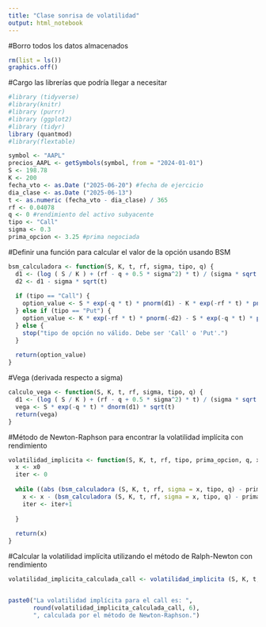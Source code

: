 ---
title: "Clase sonrisa de volatilidad"
output: html_notebook
---

#Borro todos los datos almacenados

```{r}
rm(list = ls())
graphics.off()
```

#Cargo las librerías que podría llegar a necesitar

```{r}
#library (tidyverse)
#library(knitr)
#library (purrr)
#library (ggplot2)
#library (tidyr)
library (quantmod)
#library(flextable)
```

```{r}
symbol <- "AAPL"
precios_AAPL <- getSymbols(symbol, from = "2024-01-01")
S <- 198.78
K <- 200
fecha_vto <- as.Date ("2025-06-20") #fecha de ejercicio
dia_clase <- as.Date ("2025-06-13")
t <- as.numeric (fecha_vto - dia_clase) / 365
rf <- 0.04078
q <- 0 #rendimiento del activo subyacente
tipo <- "Call"
sigma <- 0.3
prima_opcion <- 3.25 #prima negociada

```

#Definir una función para calcular el valor de la opción usando BSM

```{r}
bsm_calculadora <- function(S, K, t, rf, sigma, tipo, q) {
  d1 <- (log ( S / K ) + (rf - q + 0.5 * sigma^2) * t) / (sigma * sqrt(t))
  d2 <- d1 - sigma * sqrt(t)
  
  if (tipo == "Call") {
    option_value <- S * exp(-q * t) * pnorm(d1) - K * exp(-rf * t) * pnorm(d2)
  } else if (tipo == "Put") {
    option_value <- K * exp(-rf * t) * pnorm(-d2) - S * exp(-q * t) * pnorm(-d1)
  } else {
    stop("tipo de opción no válido. Debe ser 'Call' o 'Put'.")
  }
  
  return(option_value)
}
```

#Vega (derivada respecto a sigma)

```{r}
calculo_vega <- function(S, K, t, rf, sigma, tipo, q) {
  d1 <- (log ( S / K ) + (rf - q + 0.5 * sigma^2) * t) / (sigma * sqrt(t))
  vega <- S * exp(-q * t) * dnorm(d1) * sqrt(t)
  return(vega)
}

```


#Método de Newton-Raphson para encontrar la volatilidad implícita con rendimiento

```{r}
volatilidad_implicita <- function(S, K, t, rf, tipo, prima_opcion, q, x0, tol = 0.01, max_iter = 1000) {
  x <- x0
  iter <- 0
  
  while ((abs (bsm_calculadora (S, K, t, rf, sigma = x, tipo, q) - prima_opcion) > tol ) && iter < max_iter) {
    x <- x - (bsm_calculadora (S, K, t, rf, sigma = x, tipo, q) - prima_opcion) / calculo_vega (S, K, t, rf, sigma = x, tipo, q)
    iter <- iter+1
    
  }
  
  return(x)
}
```

#Calcular la volatilidad implícita utilizando el método de Ralph-Newton con rendimiento
```{r}


volatilidad_implicita_calculada_call <- volatilidad_implicita (S, K, t, rf, tipo, prima_opcion, q, x0 = 0.25)


paste0("La volatilidad implícita para el call es: ",
       round(volatilidad_implicita_calculada_call, 6),
       ", calculada por el método de Newton-Raphson.")
```


